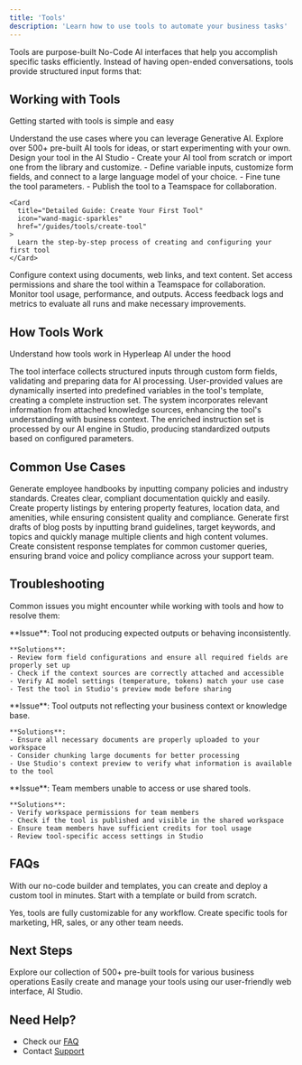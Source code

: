 ```yaml
---
title: 'Tools'
description: 'Learn how to use tools to automate your business tasks'
---
```


Tools are purpose-built No-Code AI interfaces that help you accomplish specific tasks efficiently. Instead of having open-ended conversations, tools provide structured input forms that:


## Working with Tools

Getting started with tools is simple and easy

<Steps>
  <Step title="AI-Enable Your Use Case">
    Understand the use cases where you can leverage Generative AI. Explore over 500+ pre-built AI tools for ideas, or start experimenting with your own.
  </Step>

  <Step title="Design Your AI Tool">
  Design your tool in the AI Studio
  - Create your AI tool from scratch or import one from the library and customize.
  - Define variable inputs, customize form fields, and connect to a large language model of your choice.
  - Fine tune the tool parameters.
  - Publish the tool to a Teamspace for collaboration.

    <Card
      title="Detailed Guide: Create Your First Tool"
      icon="wand-magic-sparkles"
      href="/guides/tools/create-tool"
    >
      Learn the step-by-step process of creating and configuring your first tool
    </Card>
  </Step>

  <Step title="Customize With Your Data">
    Configure context using documents, web links, and text content. Set access permissions and share the tool within a Teamspace for collaboration.

  </Step>

  <Step title="Improve Over Time">
    Monitor tool usage, performance, and outputs. Access feedback logs and metrics to evaluate all runs and make necessary improvements.
  </Step>
</Steps>


## How Tools Work
Understand how tools work in Hyperleap AI under the hood

<CardGroup cols={2}>
  <Card title="Form Processing" icon="inbox-in">
    The tool interface collects structured inputs through custom form fields, validating and preparing data for AI processing.
  </Card>

  <Card title="Dynamic Replacement" icon="arrows-rotate">
    User-provided values are dynamically inserted into predefined variables in the tool's template, creating a complete instruction set.
  </Card>

  <Card title="Context Enrichment" icon="database">
    The system incorporates relevant information from attached knowledge sources, enhancing the tool's understanding with business context.
  </Card>

  <Card title="AI Generation" icon="microchip">
    The enriched instruction set is processed by our AI engine in Studio, producing standardized outputs based on configured parameters.
  </Card>
</CardGroup>

## Common Use Cases

<CardGroup cols={2}>
  <Card title="Employee Handbook Creator">
    Generate employee handbooks by inputting company policies and industry standards. Creates clear, compliant documentation quickly and easily.
  </Card>
  
  <Card title="Property Listing Generator">
    Create property listings by entering property features, location data, and amenities, while ensuring consistent quality and compliance.
  </Card>
  
  <Card title="Automated Blog Pipeline">
    Generate first drafts of blog posts by inputting brand guidelines, target keywords, and topics and quickly manage multiple clients and high content volumes.
  </Card>
  
  <Card title="Customer Support">
    Create consistent response templates for common customer queries, ensuring brand voice and policy compliance across your support team.
  </Card>
</CardGroup>

## Troubleshooting
Common issues you might encounter while working with tools and how to resolve them:

<AccordionGroup>
  <Accordion title="Tool Configuration Issues">
    **Issue**: Tool not producing expected outputs or behaving inconsistently.
    
    **Solutions**:
    - Review form field configurations and ensure all required fields are properly set up
    - Check if the context sources are correctly attached and accessible
    - Verify AI model settings (temperature, tokens) match your use case
    - Test the tool in Studio's preview mode before sharing
  </Accordion>

  <Accordion title="Context Management">
    **Issue**: Tool outputs not reflecting your business context or knowledge base.
    
    **Solutions**:
    - Ensure all necessary documents are properly uploaded to your workspace
    - Consider chunking large documents for better processing
    - Use Studio's context preview to verify what information is available to the tool
  </Accordion>

  <Accordion title="Team Access and Sharing">
    **Issue**: Team members unable to access or use shared tools.
    
    **Solutions**:
    - Verify workspace permissions for team members
    - Check if the tool is published and visible in the shared workspace
    - Ensure team members have sufficient credits for tool usage
    - Review tool-specific access settings in Studio
  </Accordion>
</AccordionGroup>

## FAQs

<AccordionGroup>
  <Accordion title="How quickly can I create and deploy a new tool?">

With our no-code builder and templates, you can create and deploy a custom tool in minutes. Start with a template or build from scratch.
  </Accordion>

  <Accordion title="Can I customize tools for different departments or use cases?">
Yes, tools are fully customizable for any workflow. Create specific tools for marketing, HR, sales, or any other team needs.
  </Accordion>
</AccordionGroup>

## Next Steps

<CardGroup cols={2}>
  <Card
    title="Tools Library"
    icon="toolbox"
    href="https://studio.hyperleapai.com/tools/explore"
  >
    Explore our collection of 500+ pre-built tools for various business operations
  </Card>
  <Card
    title="Hyperleap AI Studio"
    icon="browser"
    href="https://studio.hyperleapai.com"
  >
    Easily create and manage your tools using our user-friendly web interface, AI Studio.
  </Card>
</CardGroup>

## Need Help?

- Check our [FAQ](/guides/faq)
- Contact [Support](mailto:support@hyperleap.ai)
